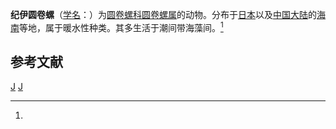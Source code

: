 {{Speciesbox
| taxon = Volvatella ayakii
| binomial_authority = (Hamatani, 1972)<ref name='id10602'>{{cite web| url =http://www.bioinfo.cn/db05/BjdwSpecies.php?action=view&id=10602| title =纪伊圆卷螺| work =《中国动物物种编目数据库》| publisher =中国科学院微生物研究所| author =中国科学院动物研究所| accessdate =2009-04-28| deadurl =yes| archiveurl =https://web.archive.org/web/20160305024345/http://www.bioinfo.cn/db05/BjdwSpecies.php?action=view&id=10602| archivedate =2016-03-05}}</ref>
}}

'''纪伊圆卷螺'''（[[学名|学名]]：{{lang|la|''Volvatella ayakii''}}）为[[圆卷螺科|圆卷螺科]][[圆卷螺属|圆卷螺属]]的动物。分布于[[日本|日本]]以及[[中国大陆|中国大陆]]的[[海南|海南]]等地，属于暖水性种类。其多生活于潮间带海藻间。<ref name='id10602'/>

== 参考文献 ==
{{reflist}}

{{软体动物小作品}}
{{taxonbar}}
[[Category:_1972年描述的动物|J]]
[[Category:圆卷螺属|J]]